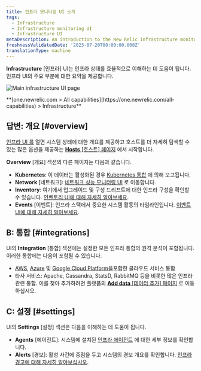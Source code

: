 ```yaml
---
title: 인프라 모니터링 UI 소개
tags:
  - Infrastructure
  - Infrastructure monitoring UI
  - Infrastructure UI
metaDescription: An introduction to the New Relic infrastructure monitoring UI pages.
freshnessValidatedDate: '2023-07-20T00:00:00.000Z'
translationType: machine
---
```



**Infrastructure** \[인프라] UI는 인프라 상태를 효율적으로 이해하는 데 도움이 됩니다. 인프라 UI의 주요 부분에 대한 요약을 제공합니다.

<img
  title="Main infrastructure UI page"
  alt="Main infrastructure UI page"
  src={infrastructureMainUi}
/>

<figcaption>
  **[one.newrelic.com > All capabilities](https://one.newrelic.com/all-capabilities) > Infrastructure**
</figcaption>

## 답변: 개요 [#overview]

[인프라 UI 를](https://one.newrelic.com/infra/infrastructure/hosts) 열면 시스템 상태에 대한 개요를 제공하고 호스트를 더 자세히 탐색할 수 있는 많은 옵션을 제공하는 [**Hosts** \[호스트\] 페이지](/docs/infrastructure/infrastructure-ui-pages/infra-hosts-ui-page) 에서 시작합니다.

**Overview** \[개요] 섹션의 다른 페이지는 다음과 같습니다.

* **Kubernetes**: 이 데이터는 활성화된 경우 [Kubernetes 통합](/docs/kubernetes-pixie/kubernetes-integration/get-started/introduction-kubernetes-integration) 에 의해 보고됩니다.
* **Network** \[네트워크]: [네트워크 성능 모니터링 UI](/docs/network-performance-monitoring/get-started/npm-introduction) 로 이동합니다.
* **Inventory**: 여기에서 업그레이드 및 구성 드리프트에 대한 인프라 구성을 확인할 수 있습니다. [인벤토리 UI에 대해 자세히 알아보세요](/docs/infrastructure/infrastructure-ui-pages/infrastructure-inventory-page-search-your-entire-infrastructure).
* **Events** \[이벤트]: 인프라 스택에서 중요한 시스템 활동의 타임라인입니다. [이벤트 UI에 대해 자세히 알아보세요](/docs/infrastructure/infrastructure-ui-pages/infrastructure-events-page-live-feed-every-config-change).

## B: 통합 [#integrations]

UI의 **Integration** \[통합] 섹션에는 설정한 모든 인프라 통합의 원격 분석이 포함됩니다. 이러한 통합에는 다음이 포함될 수 있습니다.

* [AWS](/docs/infrastructure/amazon-integrations/get-started/introduction-aws-integrations), [Azure](/docs/infrastructure/microsoft-azure-integrations/get-started/introduction-azure-monitoring-integrations) 및 [Google Cloud Platform을](/docs/infrastructure/google-cloud-platform-integrations/get-started/introduction-google-cloud-platform-integrations)포함한 클라우드 서비스 통합
* 타사 서비스: Apache, Cassandra, StatsD, RabbitMQ 등을 비롯한 많은 인프라 관련 통합. 이를 찾아 추가하려면 플랫폼의 [**Add data** \[데이터 추가\] 페이지](https://newrelic.com/instant-observability?category=infrastructure-and-os) 로 이동하십시오.

## C: 설정 [#settings]

UI의 **Settings** \[설정] 섹션은 다음을 이해하는 데 도움이 됩니다.

* **Agents** \[에이전트]: 시스템에 설치된 [인프라 에이전트](/docs/infrastructure/install-infrastructure-agent/get-started/install-infrastructure-agent) 에 대한 세부 정보를 확인합니다.
* **Alerts** \[경보]: 활성 사건에 중점을 두고 시스템의 경보 개요를 확인합니다. [인프라 경고에 대해 자세히 알아보십시오](/docs/infrastructure/new-relic-infrastructure/infrastructure-alert-conditions/infrastructure-alerts-add-edit-or-view-host-alert-information).